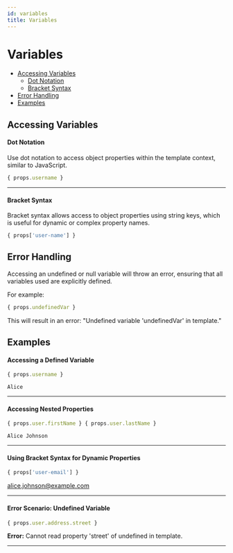 ```yaml
---
id: variables
title: Variables
---
```


# Variables

- [Accessing Variables](#accessing-variables)
  - [Dot Notation](#dot-notation)
  - [Bracket Syntax](#bracket-syntax)
- [Error Handling](#error-handling)
- [Examples](#examples)

## Accessing Variables

#### Dot Notation

Use dot notation to access object properties within the template context, similar to JavaScript.

```jsx
{ props.username }
```

---

#### Bracket Syntax

Bracket syntax allows access to object properties using string keys, which is useful for dynamic or complex property names.

```jsx
{ props['user-name'] }
```

## Error Handling

Accessing an undefined or null variable will throw an error, ensuring that all variables used are explicitly defined.

For example:

```jsx
{ props.undefinedVar }
```

This will result in an error: "Undefined variable 'undefinedVar' in template."

## Examples

#### Accessing a Defined Variable

```jsx
{ props.username }
```

`Alice`

---

#### Accessing Nested Properties

```jsx
{ props.user.firstName } { props.user.lastName }
```

`Alice Johnson`

---


#### Using Bracket Syntax for Dynamic Properties

```jsx
{ props['user-email'] }
```

alice.johnson@example.com

---

#### Error Scenario: Undefined Variable

```jsx
{ props.user.address.street }
```

**Error:** Cannot read property 'street' of undefined in template.

---